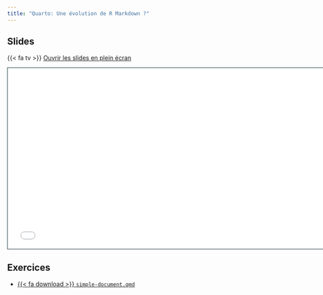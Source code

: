 ```yaml
---
title: "Quarto: Une évolution de R Markdown ?"
---
```


## Slides

{{< fa tv >}} [Ouvrir les slides en plein écran](1-quarto-kesako.html)

```{=html}
<iframe class="slide-deck" src="1-quarto-kesako.html" height="420" width="747" style="border: 1px solid #123233;"></iframe>
```

## Exercices

-   <a href="https://raw.githubusercontent.com/cderv/tuto-quarto-rr-2023/main/exercises/simple-document.qmd">{{< fa download >}} `simple-document.qmd`</i></a>